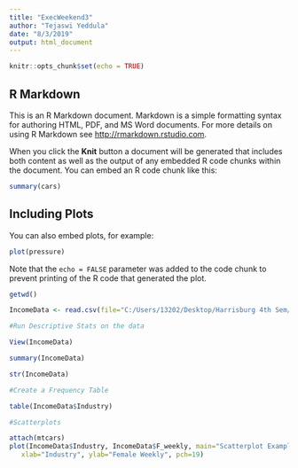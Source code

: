---
title: "ExecWeekend3"
author: "Tejaswi Yeddula"
date: "8/3/2019"
output: html_document
---

```{r setup, include=FALSE}
knitr::opts_chunk$set(echo = TRUE)
```

## R Markdown

This is an R Markdown document. Markdown is a simple formatting syntax for authoring HTML, PDF, and MS Word documents. For more details on using R Markdown see <http://rmarkdown.rstudio.com>.

When you click the **Knit** button a document will be generated that includes both content as well as the output of any embedded R code chunks within the document. You can embed an R code chunk like this:

```{r cars}
summary(cars)
```

## Including Plots

You can also embed plots, for example:

```{r pressure, echo=TRUE}
plot(pressure)
```

Note that the `echo = FALSE` parameter was added to the code chunk to prevent printing of the R code that generated the plot.


```{r}

getwd()

IncomeData <- read.csv(file="C:/Users/13202/Desktop/Harrisburg 4th Sem/Research Methodology/Data/income.csv", header=TRUE, sep=",")

#Run Descriptive Stats on the data

View(IncomeData)

summary(IncomeData)

str(IncomeData)

#Create a Frequency Table

table(IncomeData$Industry)

#Scatterplots

attach(mtcars)
plot(IncomeData$Industry, IncomeData$F_weekly, main="Scatterplot Example", 
   xlab="Industry", ylab="Female Weekly", pch=19)

```


